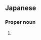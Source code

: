 ==Japanese==
{{ja-kanjitab|みや|こし}}

===Proper noun===
{{ja-pos|proper|みやこし}}

# {{surname|lang=ja|sort=みやこし}}